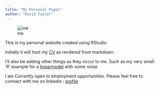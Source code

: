 ```yaml
---
title: "My Personal Pages"
author: "David Taylor"
---
```


![me](images/dbt.jpg)

This is my personal website created using RStudio.

Initially it will host my [CV](CV.html) as rendered from markdown.

I'll also be adding other things as they occur to me.
Such as my very small 'R' example for a [linearmodel](linearmodel.html) with some noise

I am Currently open to employment opportunities.
Please feel free to connect with me on linkedin : [profile](https://www.linkedin.com/in/davidtaylor222/)

